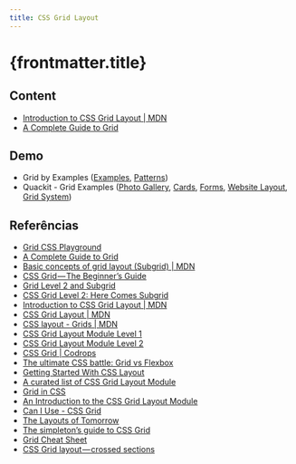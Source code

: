 ```yaml
---
title: CSS Grid Layout
---
```


# {frontmatter.title}

## Content

- [Introduction to CSS Grid Layout \| MDN](https://mozilladevelopers.github.io/playground/css-grid/)
- [A Complete Guide to Grid](https://css-tricks.com/snippets/css/complete-guide-grid/)

## Demo

- Grid by Examples ([Examples](https://gridbyexample.com/examples/), [Patterns](https://gridbyexample.com/patterns/))
- Quackit - Grid Examples ([Photo Gallery](https://www.quackit.com/css/grid/examples/css_grid_photo_gallery_examples.cfm), [Cards](https://www.quackit.com/css/grid/examples/css_grid_card_examples.cfm), [Forms](https://www.quackit.com/css/grid/examples/css_grid_form_examples.cfm), [Website Layout](https://www.quackit.com/css/grid/examples/css_grid_website_layout_examples.cfm), [Grid System](https://www.quackit.com/css/grid/examples/css_12_column_grid_examples.cfm))

## Referências

- [Grid CSS Playground](/lm/codes/css/grid-layout/grid-playground/index.html)
- [A Complete Guide to Grid](https://css-tricks.com/snippets/css/complete-guide-grid/)
- [Basic concepts of grid layout (Subgrid) \| MDN](https://developer.mozilla.org/en-US/docs/Web/CSS/CSS_Grid_Layout/Basic_Concepts_of_Grid_Layout#Subgrid)
- [CSS Grid — The Beginner’s Guide](https://medium.freecodecamp.org/css-grid-the-beginners-guide-45998e6f6b8)
- [Grid Level 2 and Subgrid](https://rachelandrew.co.uk/archives/2018/04/27/grid-level-2-and-subgrid/)
- [CSS Grid Level 2: Here Comes Subgrid](https://www.smashingmagazine.com/2018/07/css-grid-2/)
- [Introduction to CSS Grid Layout \| MDN](https://mozilladevelopers.github.io/playground/css-grid/)
- [CSS Grid Layout \| MDN](https://developer.mozilla.org/en-US/docs/Web/CSS/CSS_Grid_Layout)
- [CSS layout - Grids \| MDN](https://developer.mozilla.org/en-US/docs/Learn/CSS/CSS_layout/Grids)
- [CSS Grid Layout Module Level 1](https://www.w3.org/TR/css-grid-1/)
- [CSS Grid Layout Module Level 2](https://www.w3.org/TR/css-grid-2/)
- [CSS Grid \| Codrops](https://tympanus.net/codrops/css_reference/grid/)
- [The ultimate CSS battle: Grid vs Flexbox](https://hackernoon.com/the-ultimate-css-battle-grid-vs-flexbox-d40da0449faf)
- [Getting Started With CSS Layout](https://www.smashingmagazine.com/2018/05/guide-css-layout/)
- [A curated list of CSS Grid Layout Module](https://github.com/simoneas02/awesome-grid-layout)
- [Grid in CSS](https://cssreference.io/css-grid/)
- [An Introduction to the CSS Grid Layout Module](https://www.sitepoint.com/introduction-css-grid-layout-module/)
- [Can I Use - CSS Grid](https://caniuse.com/#feat=css-grid)
- [The Layouts of Tomorrow](https://mxb.at/blog/layouts-of-tomorrow/)
- [The simpleton’s guide to CSS Grid](https://blog.logrocket.com/the-simpletons-guide-to-css-grid-1767565b3cf7)
- [Grid Cheat Sheet](http://grid.malven.co)
- [CSS Grid layout — crossed sections](https://medium.com/deemaze-software/css-grid-layout-crossed-sections-fca9e956e725)
